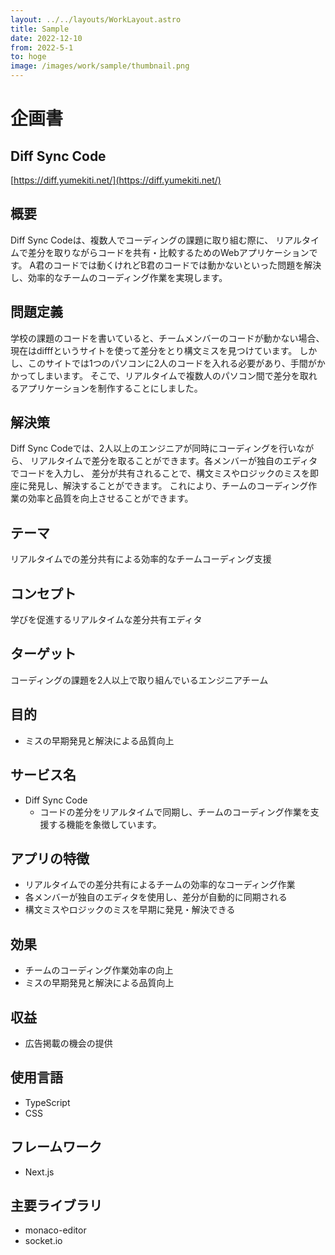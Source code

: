 ```yaml
---
layout: ../../layouts/WorkLayout.astro
title: Sample
date: 2022-12-10
from: 2022-5-1
to: hoge
image: /images/work/sample/thumbnail.png
---
```


# 企画書

## Diff Sync Code
[https://diff.yumekiti.net/](https://diff.yumekiti.net/)

## 概要
Diff Sync Codeは、複数人でコーディングの課題に取り組む際に、
リアルタイムで差分を取りながらコードを共有・比較するためのWebアプリケーションです。
A君のコードでは動くけれどB君のコードでは動かないといった問題を解決し、効率的なチームのコーディング作業を実現します。

## 問題定義
学校の課題のコードを書いていると、チームメンバーのコードが動かない場合、
現在はdifffというサイトを使って差分をとり構文ミスを見つけています。
しかし、このサイトでは1つのパソコンに2人のコードを入れる必要があり、手間がかかってしまいます。
そこで、リアルタイムで複数人のパソコン間で差分を取れるアプリケーションを制作することにしました。

## 解決策
Diff Sync Codeでは、2人以上のエンジニアが同時にコーディングを行いながら、
リアルタイムで差分を取ることができます。各メンバーが独自のエディタでコードを入力し、
差分が共有されることで、構文ミスやロジックのミスを即座に発見し、解決することができます。
これにより、チームのコーディング作業の効率と品質を向上させることができます。

## テーマ
リアルタイムでの差分共有による効率的なチームコーディング支援

## コンセプト
学びを促進するリアルタイムな差分共有エディタ

## ターゲット
コーディングの課題を2人以上で取り組んでいるエンジニアチーム

## 目的
- ミスの早期発見と解決による品質向上

## サービス名
- Diff Sync Code
  - コードの差分をリアルタイムで同期し、チームのコーディング作業を支援する機能を象徴しています。

## アプリの特徴
- リアルタイムでの差分共有によるチームの効率的なコーディング作業
- 各メンバーが独自のエディタを使用し、差分が自動的に同期される
- 構文ミスやロジックのミスを早期に発見・解決できる

## 効果
- チームのコーディング作業効率の向上
- ミスの早期発見と解決による品質向上

## 収益
- 広告掲載の機会の提供

## 使用言語
- TypeScript
- CSS

## フレームワーク
- Next.js

## 主要ライブラリ
- monaco-editor
- socket.io
